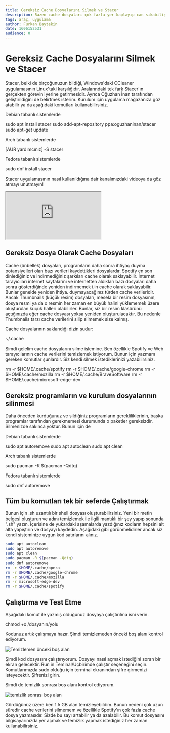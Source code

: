 ```yaml
---
title: Gereksiz Cache Dosyalarını Silmek ve Stacer
description: Bazen cache dosyaları çok fazla yer kaplayıp can sıkabiliyor. Onları temizlemek aslında çok kolay.
tags: araç, uygulama
author: Furkan Baytekin
date: 1606152531
audience: 0
---
```



# Gereksiz Cache Dosyalarını Silmek ve Stacer

Stacer, belki de birçoğunuzun bildiği, Windows'daki CCleaner uygulamasının Linux'taki karşılığıdır. Aralarındaki tek fark Stacer'ın gerçekten görevini yerine getirmesidir. Ayrıca Oğuzhan İnan tarafından geliştirildiğini de belirtmek isterim. Kurulum için uygulama mağazanıza göz atabilir ya da aşağıdaki komutları kullanabilirsiniz.

Debian tabanlı sistemlerde

<Window>
  <Terminal>sudo apt install stacer</Terminal>
  <Terminal>sudo add-apt-repository ppa:oguzhaninan/stacer</Terminal>
  <Terminal>sudo apt-get update</Terminal>
</Window>

Arch tabanlı sistemlerde

<Window>
  <Terminal>[AUR yardımcınız] -S stacer</Terminal>
</Window>

Fedora tabanlı sistemlerde

<Window>
  <Terminal>sudo dnf install stacer</Terminal>
</Window>

Stacer uygulamasının nasıl kullanıldığına dair kanalımızdaki videoya da göz atmayı unutmayın!

<iframe src="https://www.youtube-nocookie.com/embed/tGS2j87BQJQ" title="YouTube video player">Tarayıcınız bu içeriği desteklemiyor.</iframe>

## Gereksiz Dosya Olarak Cache Dosyaları

Cache (önbellek) dosyaları, programların daha sonra ihtiyaç duyma potansiyelleri olan bazı verileri kaydettikleri dosyalardır. Spotify en son dinlediğiniz ve indirmediğiniz şarkıları cache olarak saklayabilir. İnternet tarayıcıları internet sayfalarını ve internetten aldıkları bazı dosyaları daha sonra gösterdiğinde yeniden indirmemek i.in cache olarak saklayabilir. Bunlar genelde yeniden ihtiya. duymayacağınız türden cache verileridir. Ancak Thumbnails (küçük resim) dosyaları, mesela bir resim dosyasının, dosya resmi ya da o resmin her zaman en büyük halini yüklememek üzere oluşturulan küçük halleri olabilirler. Bunlar, siz bir resim klasörünü açtığınızda eğer cache dosyası yoksa yeniden oluşturulacaktır. Bu nedenle Thumbnails tarzı cache verilerini silip silmemek size kalmış.

Cache dosyalarının saklandığı dizin şudur:

<Window>
  <Location>~/.cache</Location>
</Window>

Şimdi gelelim cache dosyalarını silme işlemine. Ben özellikle Spotify ve Web tarayıcılarının cache verilerini temizlemek istiyorum. Bunun için yazmam gereken komutlar şunlardır. Siz kendi silmek istediklerinizi yazabilirsiniz.

<Window>
  <Terminal>rm -r $HOME/.cache/spotify</Terminal>
  <Terminal>rm -r $HOME/.cache/google-chrome</Terminal>
  <Terminal>rm -r $HOME/.cache/mozilla</Terminal>
  <Terminal>rm -r $HOME/.cache/BraveSoftware</Terminal>
  <Terminal>rm -r $HOME/.cache/microsoft-edge-dev</Terminal>
</Window>

## Gereksiz programların ve kurulum dosyalarının silinmesi

Daha önceden kurduğunuz ve sildiğiniz programların gerekliliklerinin, başka programlar tarafından gerekmemesi durumunda o paketler gereksizdir. Silmenizde sakınca yoktur. Bunun için de

Debian tabanlı sistemlerde

<Window>
  <Terminal>sudo apt autoremove</Terminal>
  <Terminal>sudo apt autoclean</Terminal>
  <Terminal>sudo apt clean</Terminal>
</Window>

Arch tabanlı sistemlerde

<Window>
  <Terminal>sudo pacman -R $(pacman -Qdtq)</Terminal>
</Window>

Fedora tabanlı sistemlerde

<Window>
  <Terminal>sudo dnf autoremove</Terminal>
</Window>

## Tüm bu komutları tek bir seferde Çalıştırmak

Bunun için .sh uzantılı bir shell dosyası oluşturabilirsiniz. Yeni bir metin belgesi oluşturun ve adını temizlemek ile ilgili mantıklı bir şey yapıp sonunda ".sh" yazın. İçerisine de yukardaki aşamalarda yazdığınız kodların hepsini alt alta yapıştırın ve dosyayı kaydedin. Aşağıdaki gibi görünmelidirler ancak siz kendi sisteminize uygun kod satırlarını alınız.

```sh
sudo apt autoclean
sudo apt autoremove
sudo apt clean
sudo pacman -R $(pacman -Qdtq)
sudo dnf autoremove
rm -r $HOME/.cache/opera
rm -r $HOME/.cache/google-chrome
rm -r $HOME/.cache/mozilla
rm -r microsoft-edge-dev
rm -r $HOME/.cache/spotify
```

## Çalıştırma ve Test Etme

Aşağıdaki komut ile yazmış olduğunuz dosyaya çalıştırılma isni verin.

<Window>
  <Terminal>chmod +x /dosyanın/yolu</Terminal>
</Window>

Kodunuz artık çalışmaya hazır. Şimdi temizlemeden önceki boş alanı kontrol ediyorum.

<img alt="Temizlemen önceki boş alan" src="/uploads/blogs/gereksiz_cache_dosyalarini_silmek_ve_stacer/unfreed.png" />

Şimdi kod dosyasını çalıştırıyorum. Dosyayı nasıl açmak istediğini soran bir ekran gelecektir. Run in Teminal/Uçbirimde çalıştır seçeneğini seçin. Komutlarımızda sudo olduğu için terminal ekranından şifre girmenizi isteyecektir. Şifrenizi girin.

Şimdi de temizlik sonrası boş alanı kontrol ediyorum.

<img alt="temizlik sonrası boş alan" src="/uploads/blogs/gereksiz_cache_dosyalarini_silmek_ve_stacer/freed.png" />

Gördüğünüz üzere ben 1.5 GB alan temizleyebildim. Bunun nedeni çok uzun süredir cache verilerini silmemem ve özellikle Spotify'ın çok fazla cache dosya yazmasıdır. Sizde bu sayı artabilir ya da azalabilir. Bu komut dosyasını bilgisayarınızda yer açmak ve temizlik yapmak istediğiniz her zaman kullanabilirsiniz.